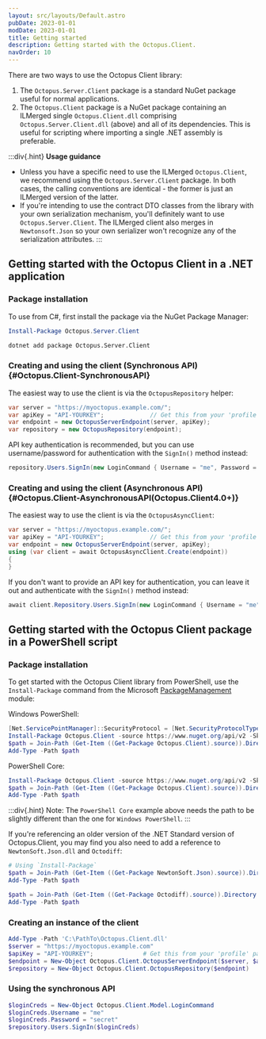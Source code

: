 ```yaml
---
layout: src/layouts/Default.astro
pubDate: 2023-01-01
modDate: 2023-01-01
title: Getting started
description: Getting started with the Octopus.Client.
navOrder: 10
---
```


There are two ways to use the Octopus Client library:

1. The `Octopus.Server.Client` package is a standard NuGet package useful for normal applications.
1. The `Octopus.Client` package is a NuGet package containing an ILMerged single `Octopus.Client.dll` comprising `Octopus.Server.Client.dll` (above) and all of its dependencies. This is useful for scripting where importing a single .NET assembly is preferable.

:::div{.hint}
**Usage guidance**

- Unless you have a specific need to use the ILMerged `Octopus.Client`, we recommend using the `Octopus.Server.Client` package. In both cases, the calling conventions are identical - the former is just an ILMerged version of the latter.
- If you're intending to use the contract DTO classes from the library with your own serialization mechanism, you'll definitely want to use `Octopus.Server.Client`. The ILMerged client also merges in `Newtonsoft.Json` so your own serializer won't recognize any of the serialization attributes.
:::

<OctopusClientShippedWithServerAndTentacle />

## Getting started with the Octopus Client in a .NET application

### Package installation

To use from C#, first install the package via the NuGet Package Manager:

```powershell Package Management Console
Install-Package Octopus.Server.Client
```
```bash .NET CLI
dotnet add package Octopus.Server.Client
```

### Creating and using the client (Synchronous API) \{#Octopus.Client-SynchronousAPI}

The easiest way to use the client is via the `OctopusRepository` helper:

```csharp
var server = "https://myoctopus.example.com/";
var apiKey = "API-YOURKEY";             // Get this from your 'profile' page in the Octopus Web Portal
var endpoint = new OctopusServerEndpoint(server, apiKey);
var repository = new OctopusRepository(endpoint);
```

API key authentication is recommended, but you can use username/password for authentication with the `SignIn()` method instead:

```csharp
repository.Users.SignIn(new LoginCommand { Username = "me", Password = "secret" });
```


### Creating and using the client (Asynchronous API) \{#Octopus.Client-AsynchronousAPI(Octopus.Client4.0+)}

The easiest way to use the client is via the `OctopusAsyncClient`:

```csharp
var server = "https://myoctopus.example.com/";
var apiKey = "API-YOURKEY";             // Get this from your 'profile' page in the Octopus Web Portal
var endpoint = new OctopusServerEndpoint(server, apiKey);
using (var client = await OctopusAsyncClient.Create(endpoint))
{
}
```

If you don't want to provide an API key for authentication, you can leave it out and authenticate with the `SignIn()` method instead:

```csharp
await client.Repository.Users.SignIn(new LoginCommand { Username = "me", Password = "secret" });
```

## Getting started with the Octopus Client package in a PowerShell script

### Package installation

To get started with the Octopus Client library from PowerShell, use the `Install-Package` command from the Microsoft [PackageManagement](https://docs.microsoft.com/en-us/powershell/module/packagemanagement) module:

Windows PowerShell:

```powershell
[Net.ServicePointManager]::SecurityProtocol = [Net.SecurityProtocolType]::Tls12
Install-Package Octopus.Client -source https://www.nuget.org/api/v2 -SkipDependencies
$path = Join-Path (Get-Item ((Get-Package Octopus.Client).source)).Directory.FullName "lib/net462/Octopus.Client.dll"
Add-Type -Path $path
```

PowerShell Core:

```powershell 
Install-Package Octopus.Client -source https://www.nuget.org/api/v2 -SkipDependencies
$path = Join-Path (Get-Item ((Get-Package Octopus.Client).source)).Directory.FullName "lib/netstandard2.0/Octopus.Client.dll"
Add-Type -Path $path
```
:::div{.hint}
Note: The `PowerShell Core` example above needs the path to be slightly different than the one for `Windows PowerShell`.
:::

If you're referencing an older version of the .NET Standard version of Octopus.Client, you may find you also need to add a reference to `NewtonSoft.Json.dll` and `Octodiff`:

```powershell
# Using `Install-Package`
$path = Join-Path (Get-Item ((Get-Package NewtonSoft.Json).source)).Directory.FullName "lib/netstandard2.0/NewtonSoft.Json.dll"
Add-Type -Path $path

$path = Join-Path (Get-Item ((Get-Package Octodiff).source)).Directory.FullName "lib/netstandard2.0/Octodiff.dll"
Add-Type -Path $path
```

### Creating an instance of the client

```powershell
Add-Type -Path 'C:\PathTo\Octopus.Client.dll'
$server = "https://myoctopus.example.com"
$apiKey = "API-YOURKEY";              # Get this from your 'profile' page in the Octopus Web Portal
$endpoint = New-Object Octopus.Client.OctopusServerEndpoint($server, $apiKey)
$repository = New-Object Octopus.Client.OctopusRepository($endpoint)
```

### Using the synchronous API

```powershell
$loginCreds = New-Object Octopus.Client.Model.LoginCommand
$loginCreds.Username = "me"
$loginCreds.Password = "secret"
$repository.Users.SignIn($loginCreds)
```
